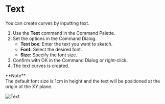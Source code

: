 
# Text

<Reference shortcut="" command="Text" button="" />

You can create curves by inputting text.

1. Use the **Text** command in the Command Palette.
2. Set the options in the Command Dialog.
   - **Text box:** Enter the text you want to sketch.
   - **Font:** Select the desired font.
   - **Size:** Specify the font size.
3. Confirm with OK in the Command Dialog or right-click.
4. The text curves is created.

<Callout emoji="❗">
**Note**<br />
The default font size is 1cm in height and the text will be positioned at the origin of the XY plane.
</Callout>

![Text](/img/text.gif)






